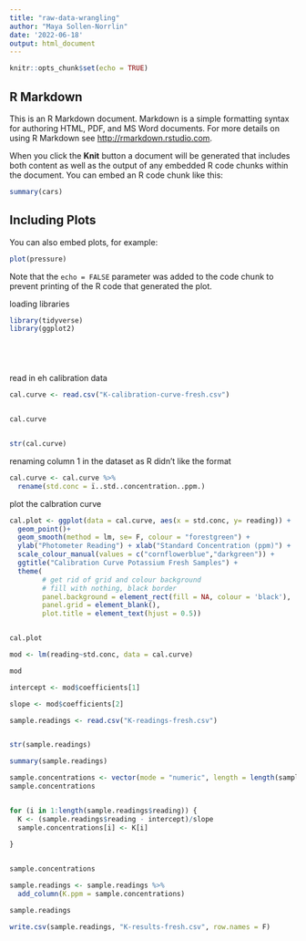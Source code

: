 ```yaml
---
title: "raw-data-wrangling"
author: "Maya Sollen-Norrlin"
date: '2022-06-18'
output: html_document
---
```


```r
knitr::opts_chunk$set(echo = TRUE)
```

## R Markdown

This is an R Markdown document. Markdown is a simple formatting syntax for authoring HTML, PDF, and MS Word documents. For more details on using R Markdown see <http://rmarkdown.rstudio.com>.

When you click the **Knit** button a document will be generated that includes both content as well as the output of any embedded R code chunks within the document. You can embed an R code chunk like this:

```r
summary(cars)
```

## Including Plots

You can also embed plots, for example:

```r
plot(pressure)
```

Note that the `echo = FALSE` parameter was added to the code chunk to prevent printing of the R code that generated the plot.

loading libraries
```r
library(tidyverse)
library(ggplot2)






```
read in eh calibration data
```r

cal.curve <- read.csv("K-calibration-curve-fresh.csv")


cal.curve


str(cal.curve)
```


renaming column 1 in the dataset as R didn't like the format
```r

cal.curve <- cal.curve %>%
  rename(std.conc = ï..std..concentration..ppm.)


```

plot the calbration curve
```r

cal.plot <- ggplot(data = cal.curve, aes(x = std.conc, y= reading)) +
  geom_point()+
  geom_smooth(method = lm, se= F, colour = "forestgreen") +
  ylab("Photometer Reading") + xlab("Standard Concentration (ppm)") +
  scale_colour_manual(values = c("cornflowerblue","darkgreen")) +
  ggtitle("Calibration Curve Potassium Fresh Samples") +
  theme(
		# get rid of grid and colour background
		# fill with nothing, black border
		panel.background = element_rect(fill = NA, colour = 'black'),
		panel.grid = element_blank(),
		plot.title = element_text(hjust = 0.5))


cal.plot

```

```r

mod <- lm(reading~std.conc, data = cal.curve)

mod

```
```r

intercept <- mod$coefficients[1]

slope <- mod$coefficients[2]


```



```r
sample.readings <- read.csv("K-readings-fresh.csv")


str(sample.readings)

summary(sample.readings)
```

```r

sample.concentrations <- vector(mode = "numeric", length = length(sample.readings$reading))
sample.concentrations


for (i in 1:length(sample.readings$reading)) {
  K <- (sample.readings$reading - intercept)/slope
  sample.concentrations[i] <- K[i]
  
}


sample.concentrations

sample.readings <- sample.readings %>%
  add_column(K.ppm = sample.concentrations)

sample.readings

```


```r

write.csv(sample.readings, "K-results-fresh.csv", row.names = F)


```









